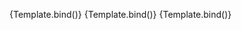 
<Meta
	title="Components/InputText/Icon"
	component={VvInputText}
	args={defaultArgs}
	argTypes={argTypes}
/>

<Canvas>
	<Story
		name="Default"
		play={defaultTest}
		args={{
			icon: 'heart'
		}}>
		{Template.bind()}
	</Story>
</Canvas>

<Canvas>
	<Story
		name="Left"
		play={defaultTest}
		args={{
			icon: 'heart',
			iconPosition: 'left'
		}}>
		{Template.bind()}
	</Story>
</Canvas>

<Canvas>
	<Story
		name="Src"
		play={defaultTest}
		args={{
			icon: {
				name: 'engineering',
				src: 'https://raw.githubusercontent.com/google/material-design-icons/master/src/social/engineering/materialicons/24px.svg'
			}
		}}>
		{Template.bind()}
	</Story>
</Canvas>
